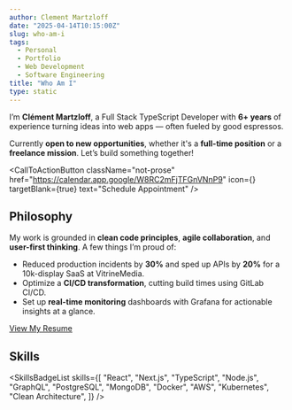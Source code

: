 ```yaml
---
author: Clement Martzloff
date: "2025-04-14T10:15:00Z"
slug: who-am-i
tags:
  - Personal
  - Portfolio
  - Web Development
  - Software Engineering
title: "Who Am I"
type: static
---
```


I’m **Clément Martzloff**, a Full Stack TypeScript Developer with **6+ years** of experience turning ideas into web apps — often fueled by good espressos.

Currently **open to new opportunities**, whether it's a **full-time position** or a **freelance mission**. Let’s build something together!

<CallToActionButton
  className="not-prose"
  href="https://calendar.app.google/W8RC2mFjTFGnVNnP9"
  icon={<FaCalendar />}
  targetBlank={true}
  text="Schedule Appointment"
/>

## Philosophy

My work is grounded in **clean code principles**, **agile collaboration**, and **user-first thinking**. A few things I’m proud of:

- Reduced production incidents by **30%** and sped up APIs by **20%** for a 10k-display SaaS at VitrineMedia.
- Optimize a **CI/CD transformation**, cutting build times using GitLab CI/CD.
- Set up **real-time monitoring** dashboards with Grafana for actionable insights at a glance.

<a href="/resume.pdf" target="_blank">
  View My Resume
</a>

## Skills

<SkillsBadgeList
  skills={[
    "React",
    "Next.js",
    "TypeScript",
    "Node.js",
    "GraphQL",
    "PostgreSQL",
    "MongoDB",
    "Docker",
    "AWS",
    "Kubernetes",
    "Clean Architecture",
  ]}
/>
